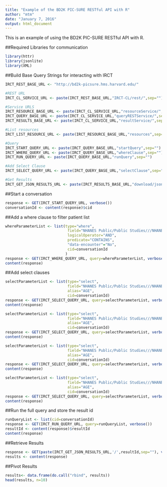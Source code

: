 ```yaml
---
title: "Example of the BD2K PIC-SURE RESTful API with R"
author: "mtm"
date: "January 7, 2016"
output: html_document
---
```

This is an example of using the BD2K PIC-SURE RESTful API with R.

##Required Libraries for communication

```r
library(httr)
library(jsonlite)
library(XML)
```

##Build Base Query Strings for interacting with IRCT

```r
IRCT_REST_BASE_URL <- "http://bd2k-picsure.hms.harvard.edu/"

#REST URL
IRCT_CL_SERVICE_URL <- paste(IRCT_REST_BASE_URL,"IRCT-CL/rest/",sep="")

#Service URLS
IRCT_RESOURCE_BASE_URL <- paste(IRCT_CL_SERVICE_URL,"resourceService/",sep="")
IRCT_QUERY_BASE_URL <- paste(IRCT_CL_SERVICE_URL,"queryRESTService/",sep="")
IRCT_RESULTS_BASE_URL <- paste(IRCT_CL_SERVICE_URL,"resultService/",sep="")

#List resources
IRCT_LIST_RESOURCE_URL <- paste(IRCT_RESOURCE_BASE_URL,"resources",sep="")

#Query
IRCT_START_QUERY_URL <- paste(IRCT_QUERY_BASE_URL,"startQuery",sep="")
IRCT_WHERE_QUERY_URL <- paste(IRCT_QUERY_BASE_URL,"whereClause",sep="")
IRCT_RUN_QUERY_URL <- paste(IRCT_QUERY_BASE_URL,"runQuery",sep="")

#Add Select Clause
IRCT_SELECT_QUERY_URL <- paste(IRCT_QUERY_BASE_URL,"selectClause",sep="")

#Get Results
IRCT_GET_JSON_RESULTS_URL <- paste(IRCT_RESULTS_BASE_URL,"download/json",sep="")
```

##Start a conversation
```r
response <- GET(IRCT_START_QUERY_URL, verbose())
conversationId <- content(response)$cid
```

##Add a where clause to filter patient list
```r
whereParameterList <- list(type="where", 
                            field="NHANES Public/Public Studies///NHANES/NHANES/demographics/RACE/white/", 
                            logicalOperator="AND",
                            predicate="CONTAINS",
                            "data-encounter"="No",
                            cid=conversationId
                           )
response <- GET(IRCT_WHERE_QUERY_URL, query=whereParameterList, verbose())
content(response)
```

##Add select clauses
```r
selectParameterList <- list(type="select", 
                            field="NHANES Public/Public Studies///NHANES/NHANES/demographics/AGE/",
                            alias="AGE",
                            cid=conversationId)
response <- GET(IRCT_SELECT_QUERY_URL, query=selectParameterList, verbose())
content(response)

selectParameterList <- list(type="select", 
                            field="NHANES Public/Public Studies///NHANES/NHANES/demographics/RACE/",
                            alias="AGE",
                            cid=conversationId)
response <- GET(IRCT_SELECT_QUERY_URL, query=selectParameterList, verbose())
content(response)

selectParameterList <- list(type="select", 
                            field="NHANES Public/Public Studies///NHANES/NHANES/examination/blood pressure/mean diastolic/",
                            alias="AGE",
                            cid=conversationId)
response <- GET(IRCT_SELECT_QUERY_URL, query=selectParameterList, verbose())
content(response)

selectParameterList <- list(type="select", 
                            field="NHANES Public/Public Studies///NHANES/NHANES/examination/blood pressure/mean systolic/",
                            alias="AGE",
                            cid=conversationId)
response <- GET(IRCT_SELECT_QUERY_URL, query=selectParameterList, verbose())
content(response)
```

##Run the full query and store the result id
```r
runQueryList <- list(cid=conversationId)
response <- GET(IRCT_RUN_QUERY_URL, query=runQueryList, verbose())
resultId <- content(response)$resultId
content(response)
```

##Retrieve Results
```r
response <- GET(paste(IRCT_GET_JSON_RESULTS_URL,'/',resultId,sep=""), verbose())
results <- content(response)
```

##Pivot Results
```r
results<- data.frame(do.call("rbind", results))
head(results, n=10)
```
